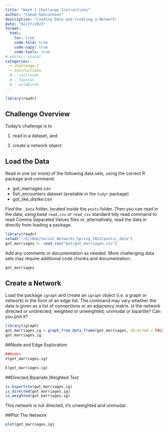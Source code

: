 ```yaml
---
title: "Week 1 Challenge Instructions"
author: "Yakub Rabiutheen"
description: "Loading Data and Creating a Network"
date: "02/27/2023"
format:
  html:
    toc: true
    code-fold: true
    code-copy: true
    code-tools: true
# editor: visual
categories: 
  - challenge_1
  - instructions
  # - railroads
  # - faostat
  # - wildbirds
---
```


```r
library(readr)
```

## Challenge Overview

Today's challenge is to

1) read in a dataset, and

2) create a network object

## Load the Data

Read in one (or more) of the following data sets, using the correct R package and command.

-   got_marriages.csv
-   fish_encounters dataset (available in the `tidyr` package)
-   got_like_dislike.csv

Find the `_data` folder, located inside the `posts` folder. Then you can read in the data, using base `read.csv` or `read_csv` standard tidy read command to read Comma Separated Values files or, alternatively, read the data in directly from loading a package.

```r
library(readr)
setwd("~/GitHub/Social_Networks_Spring_2023/posts/_data")
got_marriages <- read_csv("got/got_marriages.csv")
```

Add any comments or documentation as needed. More challenging data sets may require additional code chunks and documentation.

```r
got_marriages
```



## Create a Network

Load the package `igraph` and create an `igraph` object (i.e. a graph or network) in the form of an edge list. The command may vary whether the data is given as a list of connections or an adjacency matrix. Is the network directed or undirected; weighted or unweighted; unimodal or bipartite? Can you plot it?

```r
library(igraph)
got_marriages.ig = graph_from_data_frame(got_marriages, directed = FALSE) 
got_marriages.ig
```

##Node and Edge Exploration
```r
##Nodes
V(got_marriages.ig)
```
```r
E(got_marriages.ig)
```

##Directed,Bipariate,Weighted Test

```r
is_bipartite(got_marriages.ig)
is_directed(got_marriages.ig)
is_weighted(got_marriages.ig)
```
This network is not directed, it's unweighted and unimodal.

##Plot The Network
```r
plot(got_marriages.ig)
```

